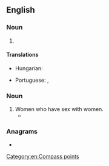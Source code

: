 ==English==

===Noun===
{{en-noun|-}}

# {{abbreviation of|en|west-southwest}}

====Translations====
{{trans-top|abbreviation of west-southwest}}
* Hungarian: {{t+|hu|NyDNy}}
{{trans-mid}}
* Portuguese: {{t+|pt|OSO}}, {{t+|pt|WSW}}
{{trans-bottom}}

===Noun===
{{en-plural noun}}

# Women who have sex with women.
#* {{seeCites|lang=en}}

===Anagrams===
* {{anagrams|en|a=sww|WWs}}

[[Category:en:Compass points]]
